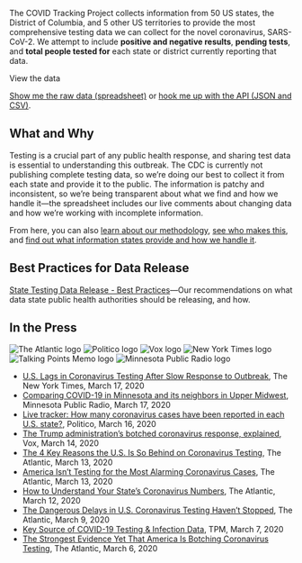 ---
---

<Hero />

The COVID Tracking Project collects information from 50 US states, the District of Columbia, and 5 other US territories to provide the most comprehensive testing data we can collect for the novel coronavirus, SARS-CoV-2. We attempt to include **positive and negative results**, **pending tests**, and **total people tested for** each state or district currently reporting that data.

<ButtonLink to="/data">View the data</ButtonLink>

[Show me the raw data (spreadsheet)](https://docs.google.com/spreadsheets/u/2/d/e/2PACX-1vRwAqp96T9sYYq2-i7Tj0pvTf6XVHjDSMIKBdZHXiCGGdNC0ypEU9NbngS8mxea55JuCFuua1MUeOj5/pubhtml) or [hook me up with the API (JSON and CSV)](/api/).

## What and Why

Testing is a crucial part of any public health response, and sharing test data is essential to understanding this outbreak. The CDC is currently not publishing complete testing data, so we’re doing our best to collect it from each state and provide it to the public. The information is patchy and inconsistent, so we’re being transparent about what we find and how we handle it—the spreadsheet includes our live comments about changing data and how we’re working with incomplete information.

From here, you can also [learn about our methodology](/about-tracker/), [see who makes this](/about-team/), and [find out what information states provide and how we handle it](/notes/).

## Best Practices for Data Release

[State Testing Data Release - Best Practices](https://docs.google.com/document/d/1OyN6_1UeDePwPwKi6UKZB8GwNC7-kSf1-BO2af8kqVA/edit)—Our recommendations on what data state public health authorities should be releasing, and how.

## In the Press

<div class="press-logos-container">

![The Atlantic logo](/_assets/img/press-logos/the-atlantic.png)
![Politico logo](/_assets/img/press-logos/politico.jpg)
![Vox logo](/_assets/img/press-logos/vox.png)
![New York Times logo](/_assets/img/press-logos/nyt.png)
![Talking Points Memo logo](/_assets/img/press-logos/tpm.png)
![Minnesota Public Radio logo](/_assets/img/press-logos/mpr.jpg)

</div>

- [U.S. Lags in Coronavirus Testing After Slow Response to Outbreak](https://www.nytimes.com/interactive/2020/03/17/us/coronavirus-testing-data.html), The New York Times, March 17, 2020
- [Comparing COVID-19 in Minnesota and its neighbors in Upper Midwest](https://www.mprnews.org/story/2020/03/17/comparing-covid19-in-minnesota-and-its-neighbors-in-upper-midwest), Minnesota Public Radio, March 17, 2020
- [Live tracker: How many coronavirus cases have been reported in each U.S. state?](https://www.politico.com/interactives/2020/coronavirus-testing-by-state-chart-of-new-cases/), Politico, March 16, 2020
- [The Trump administration’s botched coronavirus response, explained](https://www.vox.com/policy-and-politics/2020/3/14/21177509/coronavirus-trump-covid-19-pandemic-response), Vox, March 14, 2020
- [The 4 Key Reasons the U.S. Is So Behind on Coronavirus Testing](https://www.theatlantic.com/health/archive/2020/03/why-coronavirus-testing-us-so-delayed/607954/), The Atlantic, March 13, 2020
- [America Isn’t Testing for the Most Alarming Coronavirus Cases](https://www.theatlantic.com/science/archive/2020/03/who-gets-tested-coronavirus/607999/), The Atlantic, March 13, 2020
- [How to Understand Your State’s Coronavirus Numbers](https://www.theatlantic.com/technology/archive/2020/03/how-understand-your-states-coronavirus-numbers/607921/), The Atlantic, March 12, 2020
- [The Dangerous Delays in U.S. Coronavirus Testing Haven’t Stopped](https://www.theatlantic.com/health/archive/2020/03/coronavirus-testing-numbers/607714/), The Atlantic, March 9, 2020
- [Key Source of COVID-19 Testing & Infection Data](https://talkingpointsmemo.com/edblog/key-source-of-covid-19-testing-infection-data), TPM, March 7, 2020
- [The Strongest Evidence Yet That America Is Botching Coronavirus Testing](https://www.theatlantic.com/health/archive/2020/03/how-many-americans-have-been-tested-coronavirus/607597/), The Atlantic, March 6, 2020
